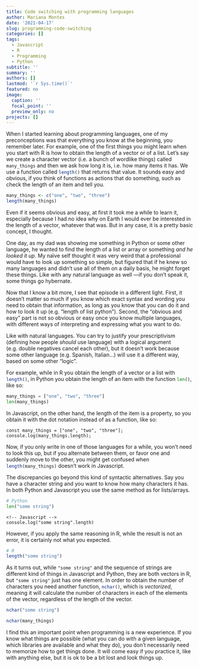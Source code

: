 ```yaml
---
title: Code switching with programming languages
author: Mariana Montes
date: '2021-04-17'
slug: programming-code-switching
categories: []
tags:
  - Javascript
  - R
  - Programming
  - Python
subtitle: ''
summary: ''
authors: []
lastmod: '`r Sys.time()`'
featured: no
image:
  caption: ''
  focal_point: ''
  preview_only: no
projects: []
---
```


When I started learning about programming languages, one of my preconceptions was that everything you know at the beginning, you remember later.
For example, one of the first things you might learn when you start with R is how to obtain the length of a vector or of a list. Let's say we create a character vector (i.e. a bunch of wordlike things) called `many_things`{.r} and then we ask how long it is, i.e. how many items it has. We use a function called `length()`{.r} that returns that value. It sounds easy and obvious, if you think of functions as actions that do something, such as check the length of an item and tell you.

```r
many_things <- c("one", "two", "three")
length(many_things)
```

Even if it seems obvious and easy, at first it took me a while to learn it, especially because I had no idea why on Earth I would ever be interested in the length of a vector, whatever that was. But in any case, it is a pretty basic concept, I thought.

One day, as my dad was showing me something in Python or some other language, he wanted to find the length of a list or array or something *and he looked it up*. My naïve self thought it was very weird that a professional would have to look up something so simple, but figured that if he knew so many languages and didn't use all of them on a daily basis, he might forget these things. Like with any natural language as well ---if you don't speak it, some things go hybernate.

Now that I know a bit more, I see that episode in a different light. First, it doesn't matter so much if you know which exact syntax and wording you need to obtain that information, as long as you know that you can do it and how to look it up (e.g. "length of list python"). Second, the "obvious and easy" part is not so obvious or easy once you know multiple languages, with different ways of interpreting and expressing what you want to do.

Like with natural languages. You can try to justify your prescriptivism (defining how people *should* use language) with a logical argument (e.g. double negatives cancel each other), but it doesn't work because some other language (e.g. Spanish, Italian...) will use it a different way, based on some other "logic".

For example, while in R you obtain the length of a vector or a list with `length()`{.r}, in Python you obtain the length of an item with the function `len()`{.python}, like so:

```python
many_things = ["one", "two", "three"]
len(many_things)
```

In Javascript, on the other hand, the length of the item is a property, so you obtain it with the dot notation instead of as a function, like so:

```node
const many_things = ["one", "two", "three"];
console.log(many_things.length);
```

Now, if you only write in one of those languages for a while, you won't need to look this up, but if you alternate between them, or favor one and suddenly move to the other, you might get confused when `length(many_things)`{.js} doesn't work in Javascript.

The discrepancies go beyond this kind of syntactic alternatives. Say you have a character string and you want to know how many characters it has. In both Python and Javascript you use the same method as for lists/arrays.

```python
# Python
len("some string")
```

```node
<!-- Javascript -->
console.log("some string".length)
```

However, if you apply the same reasoning in R, while the result is not an error, it is certainly not what you expected.

```r
# R
length("some string")
```

As it turns out, while `"some string"` and the sequence of strings are different kind of things in Javascript and Python, they are both vectors in R, but `"some string"` just has one element. In order to obtain the number of characters you need another function, `nchar()`{.r}, which is *vectorized*, meaning it will calculate the number of characters in each of the elements of the vector, regardless of the length of the vector.

```r
nchar("some string")
```

```r
nchar(many_things)
```

I find this an important point when programming is a new experience. If you know what things are possible (what you can do with a given language, which libraries are available and what they do), you don't necessarily need to memorize how to get things done. It will come easy if you practice it, like with anything else, but it is ok to be a bit lost and look things up.
<!-- [Stack Overflow post](https://stackoverflow.com/questions/58577684/show-javascript-results-in-r-markdown-knitr-ouput) -->

